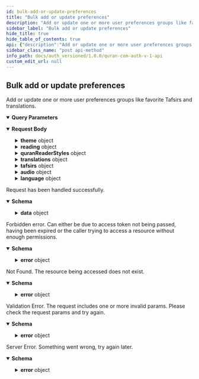 ```yaml
---
id: bulk-add-or-update-preferences
title: "Bulk add or update preferences"
description: "Add or update one or more user preferences groups like favorite Tafsirs and translations."
sidebar_label: "Bulk add or update preferences"
hide_title: true
hide_table_of_contents: true
api: {"description":"Add or update one or more user preferences groups like favorite Tafsirs and translations.","tags":["Preferences"],"parameters":[{"in":"query","name":"mushafId","schema":{"type":"integer","enum":[1,2,3,4,5,6,7,11],"description":"The id of the Mushaf being used. \n\n1 = QCFV2 \n\n  2 = QCFV1 \n\n  3 = Indopak \n\n  4 = UthmaniHafs \n\n  5 = KFGQPCHAFS \n\n  6 = Indopak15Lines \n\n  7 = Indopak16Lines \n\n  11 = Tajweeed","example":4},"required":true,"description":"The id of the Mushaf being used. \n\n1 = QCFV2 \n\n  2 = QCFV1 \n\n  3 = Indopak \n\n  4 = UthmaniHafs \n\n  5 = KFGQPCHAFS \n\n  6 = Indopak15Lines \n\n  7 = Indopak16Lines \n\n  11 = Tajweeed"}],"requestBody":{"content":{"application/json":{"schema":{"type":"object","properties":{"theme":{"type":"object","properties":{"type":{"type":"string","enum":["auto","light","sepia","dark"],"example":"auto"}},"additionalProperties":false},"reading":{"type":"object","properties":{"readingPreference":{"type":"string","enum":["translation","reading"],"example":"translation"},"selectedWordByWordLocale":{"type":"string","enum":["en","ur","id","bn","tr","fa","ru","hi","de","ta","inh"],"example":"en"},"wordClickFunctionality":{"type":"string","enum":["play-audio","no-audio"],"example":"play-audio"}},"additionalProperties":false},"quranReaderStyles":{"type":"object","properties":{"tafsirFontScale":{"type":"integer","minimum":1,"maximum":10,"example":3},"quranTextFontScale":{"type":"integer","minimum":1,"maximum":10,"example":3},"translationFontScale":{"type":"integer","minimum":1,"maximum":10,"example":3},"wordByWordFontScale":{"type":"integer","minimum":1,"maximum":6,"example":3},"quranFont":{"type":"string","enum":["code_v1","code_v2","text_uthmani","text_indopak","qpc_uthmani_hafs","tajweed"],"example":"code_v1"},"mushafLines":{"type":"string","enum":["15_lines","16_lines"],"example":"16_lines"}},"additionalProperties":false},"translations":{"type":"object","properties":{"selectedTranslations":{"type":"array","items":{"type":"integer","example":131}}},"additionalProperties":false},"tafsirs":{"type":"object","properties":{"selectedTafsirs":{"type":"array","items":{"type":"string","example":"en-tafisr-ibn-kathir"}}},"additionalProperties":false},"audio":{"type":"object","properties":{"reciter":{"type":"integer","example":7},"playbackRate":{"type":"integer","enum":[0.25,0.5,0.75,1,1.25,1.5,1.75,2],"example":1},"showTooltipWhenPlayingAudio":{"type":"boolean","example":true},"enableAutoScrolling":{"type":"boolean","example":true}},"additionalProperties":false},"language":{"type":"object","properties":{"language":{"type":"string","enum":["en","ar","bn","fa","fr","id","it","nl","pt","ru","sq","th","tr","ur","zh","ms"]}},"additionalProperties":false}},"additionalProperties":false,"title":"Preference"}}}},"responses":{"200":{"description":"Request has been handled successfully.","content":{"application/json":{"schema":{"type":"object","properties":{"success":{"type":"boolean","example":true},"data":{"type":"object","properties":{"message":{"enum":["preferences updated"]}},"additionalProperties":false}},"additionalProperties":false}}}},"403":{"description":"Forbidden error. Can either be due to access token not being passed, having been expired or the caller trying to access a resource without enough permissions.","content":{"application/json":{"schema":{"type":"object","properties":{"success":{"type":"boolean","example":false},"error":{"type":"object","properties":{"code":{"type":"string","example":"ForbiddenError"},"message":{"type":"string","example":"Token expired"}}}},"additionalProperties":false}}}},"404":{"description":"Not Found. The resource being accessed does not exist.","content":{"application/json":{"schema":{"type":"object","properties":{"success":{"type":"boolean","example":false},"error":{"type":"object","properties":{"code":{"type":"string","example":"NotFoundError"},"message":{"type":"string","example":"The resource you're looking for does not exist"}}}},"additionalProperties":false}}}},"422":{"description":"Validation Error. The request includes one or more invalid params. Please check the request params and try again.","content":{"application/json":{"schema":{"type":"object","properties":{"success":{"type":"boolean","example":false},"error":{"type":"object","properties":{"code":{"type":"string","example":"ValidationError"},"message":{"type":"string","example":"`id` is required"}}}},"additionalProperties":false}}}},"500":{"description":"Server Error. Something went wrong, try again later.","content":{"application/json":{"schema":{"type":"object","properties":{"success":{"type":"boolean","example":false},"error":{"type":"object","properties":{"code":{"type":"string","example":"ServerError"},"message":{"type":"string","example":"Something went wrong"}}}},"additionalProperties":false}}}}},"method":"post","path":"/v1/preferences/bulk","servers":[{"url":"https://auth.quran.com","description":"Production Server"}],"security":[{"ApiKeyAuth":[]}],"securitySchemes":{"ApiKeyAuth":{"type":"apiKey","in":"header","name":"o_t_h"},"bearer":{"scheme":"bearer","type":"http"}},"jsonRequestBodyExample":{"theme":{"type":"auto"},"reading":{"readingPreference":"translation","selectedWordByWordLocale":"en","wordClickFunctionality":"play-audio"},"quranReaderStyles":{"tafsirFontScale":3,"quranTextFontScale":3,"translationFontScale":3,"wordByWordFontScale":3,"quranFont":"code_v1","mushafLines":"16_lines"},"translations":{"selectedTranslations":[131]},"tafsirs":{"selectedTafsirs":["en-tafisr-ibn-kathir"]},"audio":{"reciter":7,"playbackRate":1,"showTooltipWhenPlayingAudio":true,"enableAutoScrolling":true},"language":{"language":"en"}},"info":{"title":"Quran.com Auth V1 API","version":"1.0.0","description":"Quran.com Auth V1 APIs allow your app to authenticate and interact with Quran Foundation's users' resources. \n\n See it in action https://share.descript.com/view/rBczFqlYZQz \n\n ## Pagination \n\n We are using cursor based pagination. The pagination query params consist of `first`,`after`, `before` and `last`. \n\n Example \n - `first: 10` will give you first 10 items \n - `first: 10, after: xyz` will give you first 10 items after the item with id `xyz` \n - `last: 10` will give you the last 10 items \n - `last: 10, before: xyz` will give you the last 10 items before the item with id `xyz` \n\n The only possible combinations are `first + after` or `last + before`. They should not be used together"},"postman":{"name":"Bulk add or update preferences","description":{"content":"Add or update one or more user preferences groups like favorite Tafsirs and translations.","type":"text/plain"},"url":{"path":["v1","preferences","bulk"],"host":["{{baseUrl}}"],"query":[{"disabled":false,"description":{"content":"(Required) The id of the Mushaf being used. \n\n1 = QCFV2 \n\n  2 = QCFV1 \n\n  3 = Indopak \n\n  4 = UthmaniHafs \n\n  5 = KFGQPCHAFS \n\n  6 = Indopak15Lines \n\n  7 = Indopak16Lines \n\n  11 = Tajweeed","type":"text/plain"},"key":"mushafId","value":""}],"variable":[]},"header":[{"key":"Content-Type","value":"application/json"},{"key":"Accept","value":"application/json"}],"method":"POST","body":{"mode":"raw","raw":"\"\"","options":{"raw":{"language":"json"}}}}}
sidebar_class_name: "post api-method"
info_path: docs/auth_versioned/1.0.0/quran-com-auth-v-1-api
custom_edit_url: null
---
```



## Bulk add or update preferences



Add or update one or more user preferences groups like favorite Tafsirs and translations.

<details style={{"marginBottom":"1rem"}} data-collapsed={false} open={true}><summary style={{}}><strong>Query Parameters</strong></summary><div><ul><ParamsItem className={"paramsItem"} param={{"in":"query","name":"mushafId","schema":{"type":"integer","enum":[1,2,3,4,5,6,7,11],"description":"The id of the Mushaf being used. \n\n1 = QCFV2 \n\n  2 = QCFV1 \n\n  3 = Indopak \n\n  4 = UthmaniHafs \n\n  5 = KFGQPCHAFS \n\n  6 = Indopak15Lines \n\n  7 = Indopak16Lines \n\n  11 = Tajweeed","example":4},"required":true,"description":"The id of the Mushaf being used. \n\n1 = QCFV2 \n\n  2 = QCFV1 \n\n  3 = Indopak \n\n  4 = UthmaniHafs \n\n  5 = KFGQPCHAFS \n\n  6 = Indopak15Lines \n\n  7 = Indopak16Lines \n\n  11 = Tajweeed"}}></ParamsItem></ul></div></details><MimeTabs><TabItem label={"application/json"} value={"application/json-schema"}><details style={{}} data-collapsed={false} open={true}><summary style={{"textAlign":"left"}}><strong>Request Body</strong></summary><div style={{"textAlign":"left","marginLeft":"1rem"}}></div><ul style={{"marginLeft":"1rem"}}><SchemaItem collapsible={true} className={"schemaItem"}><details style={{}}><summary style={{}}><strong>theme</strong><span style={{"opacity":"0.6"}}> object</span></summary><div style={{"marginLeft":"1rem"}}><SchemaItem collapsible={false} name={"type"} required={false} schemaName={"string"} qualifierMessage={"**Possible values:** [`auto`, `light`, `sepia`, `dark`]"} schema={{"type":"string","enum":["auto","light","sepia","dark"],"example":"auto"}}></SchemaItem></div></details></SchemaItem><SchemaItem collapsible={true} className={"schemaItem"}><details style={{}}><summary style={{}}><strong>reading</strong><span style={{"opacity":"0.6"}}> object</span></summary><div style={{"marginLeft":"1rem"}}><SchemaItem collapsible={false} name={"readingPreference"} required={false} schemaName={"string"} qualifierMessage={"**Possible values:** [`translation`, `reading`]"} schema={{"type":"string","enum":["translation","reading"],"example":"translation"}}></SchemaItem><SchemaItem collapsible={false} name={"selectedWordByWordLocale"} required={false} schemaName={"string"} qualifierMessage={"**Possible values:** [`en`, `ur`, `id`, `bn`, `tr`, `fa`, `ru`, `hi`, `de`, `ta`, `inh`]"} schema={{"type":"string","enum":["en","ur","id","bn","tr","fa","ru","hi","de","ta","inh"],"example":"en"}}></SchemaItem><SchemaItem collapsible={false} name={"wordClickFunctionality"} required={false} schemaName={"string"} qualifierMessage={"**Possible values:** [`play-audio`, `no-audio`]"} schema={{"type":"string","enum":["play-audio","no-audio"],"example":"play-audio"}}></SchemaItem></div></details></SchemaItem><SchemaItem collapsible={true} className={"schemaItem"}><details style={{}}><summary style={{}}><strong>quranReaderStyles</strong><span style={{"opacity":"0.6"}}> object</span></summary><div style={{"marginLeft":"1rem"}}><SchemaItem collapsible={false} name={"tafsirFontScale"} required={false} schemaName={"integer"} qualifierMessage={"**Possible values:** `>= 1` and `<= 10`"} schema={{"type":"integer","minimum":1,"maximum":10,"example":3}}></SchemaItem><SchemaItem collapsible={false} name={"quranTextFontScale"} required={false} schemaName={"integer"} qualifierMessage={"**Possible values:** `>= 1` and `<= 10`"} schema={{"type":"integer","minimum":1,"maximum":10,"example":3}}></SchemaItem><SchemaItem collapsible={false} name={"translationFontScale"} required={false} schemaName={"integer"} qualifierMessage={"**Possible values:** `>= 1` and `<= 10`"} schema={{"type":"integer","minimum":1,"maximum":10,"example":3}}></SchemaItem><SchemaItem collapsible={false} name={"wordByWordFontScale"} required={false} schemaName={"integer"} qualifierMessage={"**Possible values:** `>= 1` and `<= 6`"} schema={{"type":"integer","minimum":1,"maximum":6,"example":3}}></SchemaItem><SchemaItem collapsible={false} name={"quranFont"} required={false} schemaName={"string"} qualifierMessage={"**Possible values:** [`code_v1`, `code_v2`, `text_uthmani`, `text_indopak`, `qpc_uthmani_hafs`, `tajweed`]"} schema={{"type":"string","enum":["code_v1","code_v2","text_uthmani","text_indopak","qpc_uthmani_hafs","tajweed"],"example":"code_v1"}}></SchemaItem><SchemaItem collapsible={false} name={"mushafLines"} required={false} schemaName={"string"} qualifierMessage={"**Possible values:** [`15_lines`, `16_lines`]"} schema={{"type":"string","enum":["15_lines","16_lines"],"example":"16_lines"}}></SchemaItem></div></details></SchemaItem><SchemaItem collapsible={true} className={"schemaItem"}><details style={{}}><summary style={{}}><strong>translations</strong><span style={{"opacity":"0.6"}}> object</span></summary><div style={{"marginLeft":"1rem"}}><SchemaItem collapsible={false} name={"selectedTranslations"} required={false} schemaName={"integer[]"} qualifierMessage={undefined} schema={{"type":"array","items":{"type":"integer","example":131}}}></SchemaItem></div></details></SchemaItem><SchemaItem collapsible={true} className={"schemaItem"}><details style={{}}><summary style={{}}><strong>tafsirs</strong><span style={{"opacity":"0.6"}}> object</span></summary><div style={{"marginLeft":"1rem"}}><SchemaItem collapsible={false} name={"selectedTafsirs"} required={false} schemaName={"string[]"} qualifierMessage={undefined} schema={{"type":"array","items":{"type":"string","example":"en-tafisr-ibn-kathir"}}}></SchemaItem></div></details></SchemaItem><SchemaItem collapsible={true} className={"schemaItem"}><details style={{}}><summary style={{}}><strong>audio</strong><span style={{"opacity":"0.6"}}> object</span></summary><div style={{"marginLeft":"1rem"}}><SchemaItem collapsible={false} name={"reciter"} required={false} schemaName={"integer"} qualifierMessage={undefined} schema={{"type":"integer","example":7}}></SchemaItem><SchemaItem collapsible={false} name={"playbackRate"} required={false} schemaName={"integer"} qualifierMessage={"**Possible values:** [`0.25`, `0.5`, `0.75`, `1`, `1.25`, `1.5`, `1.75`, `2`]"} schema={{"type":"integer","enum":[0.25,0.5,0.75,1,1.25,1.5,1.75,2],"example":1}}></SchemaItem><SchemaItem collapsible={false} name={"showTooltipWhenPlayingAudio"} required={false} schemaName={"boolean"} qualifierMessage={undefined} schema={{"type":"boolean","example":true}}></SchemaItem><SchemaItem collapsible={false} name={"enableAutoScrolling"} required={false} schemaName={"boolean"} qualifierMessage={undefined} schema={{"type":"boolean","example":true}}></SchemaItem></div></details></SchemaItem><SchemaItem collapsible={true} className={"schemaItem"}><details style={{}}><summary style={{}}><strong>language</strong><span style={{"opacity":"0.6"}}> object</span></summary><div style={{"marginLeft":"1rem"}}><SchemaItem collapsible={false} name={"language"} required={false} schemaName={"string"} qualifierMessage={"**Possible values:** [`en`, `ar`, `bn`, `fa`, `fr`, `id`, `it`, `nl`, `pt`, `ru`, `sq`, `th`, `tr`, `ur`, `zh`, `ms`]"} schema={{"type":"string","enum":["en","ar","bn","fa","fr","id","it","nl","pt","ru","sq","th","tr","ur","zh","ms"]}}></SchemaItem></div></details></SchemaItem></ul></details></TabItem></MimeTabs><div><ApiTabs><TabItem label={"200"} value={"200"}><div>

Request has been handled successfully.

</div><div><MimeTabs schemaType={"response"}><TabItem label={"application/json"} value={"application/json"}><SchemaTabs><TabItem label={"Schema"} value={"Schema"}><details style={{}} data-collapsed={false} open={true}><summary style={{"textAlign":"left"}}><strong>Schema</strong></summary><div style={{"textAlign":"left","marginLeft":"1rem"}}></div><ul style={{"marginLeft":"1rem"}}><SchemaItem collapsible={false} name={"success"} required={false} schemaName={"boolean"} qualifierMessage={undefined} schema={{"type":"boolean","example":true}}></SchemaItem><SchemaItem collapsible={true} className={"schemaItem"}><details style={{}}><summary style={{}}><strong>data</strong><span style={{"opacity":"0.6"}}> object</span></summary><div style={{"marginLeft":"1rem"}}><SchemaItem collapsible={false} name={"message"} required={false} schemaName={""} qualifierMessage={"**Possible values:** [`preferences updated`]"} schema={{"enum":["preferences updated"]}}></SchemaItem></div></details></SchemaItem></ul></details></TabItem><TabItem label={"Example (from schema)"} value={"Example (from schema)"}><ResponseSamples responseExample={"{\n  \"success\": true,\n  \"data\": {}\n}"} language={"json"}></ResponseSamples></TabItem></SchemaTabs></TabItem></MimeTabs></div></TabItem><TabItem label={"403"} value={"403"}><div>

Forbidden error. Can either be due to access token not being passed, having been expired or the caller trying to access a resource without enough permissions.

</div><div><MimeTabs schemaType={"response"}><TabItem label={"application/json"} value={"application/json"}><SchemaTabs><TabItem label={"Schema"} value={"Schema"}><details style={{}} data-collapsed={false} open={true}><summary style={{"textAlign":"left"}}><strong>Schema</strong></summary><div style={{"textAlign":"left","marginLeft":"1rem"}}></div><ul style={{"marginLeft":"1rem"}}><SchemaItem collapsible={false} name={"success"} required={false} schemaName={"boolean"} qualifierMessage={undefined} schema={{"type":"boolean","example":false}}></SchemaItem><SchemaItem collapsible={true} className={"schemaItem"}><details style={{}}><summary style={{}}><strong>error</strong><span style={{"opacity":"0.6"}}> object</span></summary><div style={{"marginLeft":"1rem"}}><SchemaItem collapsible={false} name={"code"} required={false} schemaName={"string"} qualifierMessage={undefined} schema={{"type":"string","example":"ForbiddenError"}}></SchemaItem><SchemaItem collapsible={false} name={"message"} required={false} schemaName={"string"} qualifierMessage={undefined} schema={{"type":"string","example":"Token expired"}}></SchemaItem></div></details></SchemaItem></ul></details></TabItem><TabItem label={"Example (from schema)"} value={"Example (from schema)"}><ResponseSamples responseExample={"{\n  \"success\": false,\n  \"error\": {\n    \"code\": \"ForbiddenError\",\n    \"message\": \"Token expired\"\n  }\n}"} language={"json"}></ResponseSamples></TabItem></SchemaTabs></TabItem></MimeTabs></div></TabItem><TabItem label={"404"} value={"404"}><div>

Not Found. The resource being accessed does not exist.

</div><div><MimeTabs schemaType={"response"}><TabItem label={"application/json"} value={"application/json"}><SchemaTabs><TabItem label={"Schema"} value={"Schema"}><details style={{}} data-collapsed={false} open={true}><summary style={{"textAlign":"left"}}><strong>Schema</strong></summary><div style={{"textAlign":"left","marginLeft":"1rem"}}></div><ul style={{"marginLeft":"1rem"}}><SchemaItem collapsible={false} name={"success"} required={false} schemaName={"boolean"} qualifierMessage={undefined} schema={{"type":"boolean","example":false}}></SchemaItem><SchemaItem collapsible={true} className={"schemaItem"}><details style={{}}><summary style={{}}><strong>error</strong><span style={{"opacity":"0.6"}}> object</span></summary><div style={{"marginLeft":"1rem"}}><SchemaItem collapsible={false} name={"code"} required={false} schemaName={"string"} qualifierMessage={undefined} schema={{"type":"string","example":"NotFoundError"}}></SchemaItem><SchemaItem collapsible={false} name={"message"} required={false} schemaName={"string"} qualifierMessage={undefined} schema={{"type":"string","example":"The resource you're looking for does not exist"}}></SchemaItem></div></details></SchemaItem></ul></details></TabItem><TabItem label={"Example (from schema)"} value={"Example (from schema)"}><ResponseSamples responseExample={"{\n  \"success\": false,\n  \"error\": {\n    \"code\": \"NotFoundError\",\n    \"message\": \"The resource you're looking for does not exist\"\n  }\n}"} language={"json"}></ResponseSamples></TabItem></SchemaTabs></TabItem></MimeTabs></div></TabItem><TabItem label={"422"} value={"422"}><div>

Validation Error. The request includes one or more invalid params. Please check the request params and try again.

</div><div><MimeTabs schemaType={"response"}><TabItem label={"application/json"} value={"application/json"}><SchemaTabs><TabItem label={"Schema"} value={"Schema"}><details style={{}} data-collapsed={false} open={true}><summary style={{"textAlign":"left"}}><strong>Schema</strong></summary><div style={{"textAlign":"left","marginLeft":"1rem"}}></div><ul style={{"marginLeft":"1rem"}}><SchemaItem collapsible={false} name={"success"} required={false} schemaName={"boolean"} qualifierMessage={undefined} schema={{"type":"boolean","example":false}}></SchemaItem><SchemaItem collapsible={true} className={"schemaItem"}><details style={{}}><summary style={{}}><strong>error</strong><span style={{"opacity":"0.6"}}> object</span></summary><div style={{"marginLeft":"1rem"}}><SchemaItem collapsible={false} name={"code"} required={false} schemaName={"string"} qualifierMessage={undefined} schema={{"type":"string","example":"ValidationError"}}></SchemaItem><SchemaItem collapsible={false} name={"message"} required={false} schemaName={"string"} qualifierMessage={undefined} schema={{"type":"string","example":"`id` is required"}}></SchemaItem></div></details></SchemaItem></ul></details></TabItem><TabItem label={"Example (from schema)"} value={"Example (from schema)"}><ResponseSamples responseExample={"{\n  \"success\": false,\n  \"error\": {\n    \"code\": \"ValidationError\",\n    \"message\": \"`id` is required\"\n  }\n}"} language={"json"}></ResponseSamples></TabItem></SchemaTabs></TabItem></MimeTabs></div></TabItem><TabItem label={"500"} value={"500"}><div>

Server Error. Something went wrong, try again later.

</div><div><MimeTabs schemaType={"response"}><TabItem label={"application/json"} value={"application/json"}><SchemaTabs><TabItem label={"Schema"} value={"Schema"}><details style={{}} data-collapsed={false} open={true}><summary style={{"textAlign":"left"}}><strong>Schema</strong></summary><div style={{"textAlign":"left","marginLeft":"1rem"}}></div><ul style={{"marginLeft":"1rem"}}><SchemaItem collapsible={false} name={"success"} required={false} schemaName={"boolean"} qualifierMessage={undefined} schema={{"type":"boolean","example":false}}></SchemaItem><SchemaItem collapsible={true} className={"schemaItem"}><details style={{}}><summary style={{}}><strong>error</strong><span style={{"opacity":"0.6"}}> object</span></summary><div style={{"marginLeft":"1rem"}}><SchemaItem collapsible={false} name={"code"} required={false} schemaName={"string"} qualifierMessage={undefined} schema={{"type":"string","example":"ServerError"}}></SchemaItem><SchemaItem collapsible={false} name={"message"} required={false} schemaName={"string"} qualifierMessage={undefined} schema={{"type":"string","example":"Something went wrong"}}></SchemaItem></div></details></SchemaItem></ul></details></TabItem><TabItem label={"Example (from schema)"} value={"Example (from schema)"}><ResponseSamples responseExample={"{\n  \"success\": false,\n  \"error\": {\n    \"code\": \"ServerError\",\n    \"message\": \"Something went wrong\"\n  }\n}"} language={"json"}></ResponseSamples></TabItem></SchemaTabs></TabItem></MimeTabs></div></TabItem></ApiTabs></div>
      
